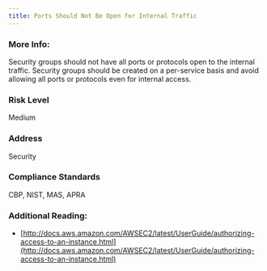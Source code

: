```yaml
---
title: Ports Should Not Be Open for Internal Traffic
---
```


### More Info:

Security groups should not have all ports or protocols open to the internal traffic. Security groups should be created on a per-service basis and avoid allowing all ports or protocols even for internal access.

### Risk Level

Medium

### Address

Security

### Compliance Standards

CBP, NIST, MAS, APRA

### Additional Reading:

- [http://docs.aws.amazon.com/AWSEC2/latest/UserGuide/authorizing-access-to-an-instance.html](http://docs.aws.amazon.com/AWSEC2/latest/UserGuide/authorizing-access-to-an-instance.html)
